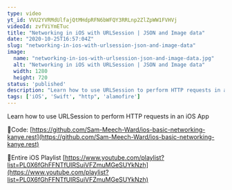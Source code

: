 ```yaml
---
type: video
yt_id: VVU2YVRMdUlfajQtMHdpRFN6bWFQY3RRLnp2ZlZpWW1FVHVj
videoId: zvfViYmETuc
title: "Networking in iOS with URLSession | JSON and Image data"
date: "2020-10-25T16:57:04Z"
slug: "networking-in-ios-with-urlsession-json-and-image-data"
image: 
  name: "networking-in-ios-with-urlsession-json-and-image-data.jpg"
  alt: "Networking in iOS with URLSession | JSON and Image data"
  width: 1280
  height: 720
status: 'published'
description: "Learn how to use URLSession to perform HTTP requests in an iOS App"
tags: ['iOS', 'Swift', "http", 'alamofire']
---
```


Learn how to use URLSession to perform HTTP requests in an iOS App

🔗Code:
[https://github.com/Sam-Meech-Ward/ios-basic-networking-kanye.rest](https://github.com/Sam-Meech-Ward/ios-basic-networking-kanye.rest)

🔗Entire iOS Playlist 
[https://www.youtube.com/playlist?list=PL0X6fGhFFNTfUIRSuiVFZmuMGeSUYkNzh](https://www.youtube.com/playlist?list=PL0X6fGhFFNTfUIRSuiVFZmuMGeSUYkNzh)


